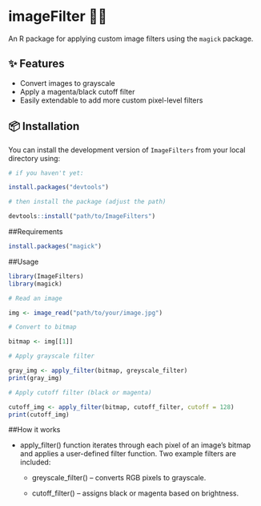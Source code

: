# imageFilter 📸🎨

An R package for applying custom image filters using the `magick` package.

## ✨ Features

-   Convert images to grayscale
-   Apply a magenta/black cutoff filter
-   Easily extendable to add more custom pixel-level filters

## 📦 Installation

You can install the development version of `ImageFilters` from your local directory using:

```{r}
# if you haven't yet:

install.packages("devtools")

# then install the package (adjust the path)

devtools::install("path/to/ImageFilters")
```

##Requirements

```{r}
install.packages("magick")
```

##Usage

```{r}
library(ImageFilters)
library(magick)

# Read an image

img <- image_read("path/to/your/image.jpg")

# Convert to bitmap

bitmap <- img[[1]]

# Apply grayscale filter

gray_img <- apply_filter(bitmap, greyscale_filter)
print(gray_img)

# Apply cutoff filter (black or magenta)

cutoff_img <- apply_filter(bitmap, cutoff_filter, cutoff = 128)
print(cutoff_img)
```

##How it works

-   apply_filter() function iterates through each pixel of an image’s bitmap and applies a user-defined filter function. Two example filters are included:

    -   greyscale_filter() – converts RGB pixels to grayscale.

    -   cutoff_filter() – assigns black or magenta based on brightness.
